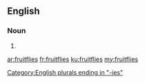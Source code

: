 ==English==

===Noun===
{{head|en}}

# {{plural of|fruitfly}}

[[Category:English plurals ending in "-ies"]]

[[ar:fruitflies]]
[[fr:fruitflies]]
[[ku:fruitflies]]
[[my:fruitflies]]